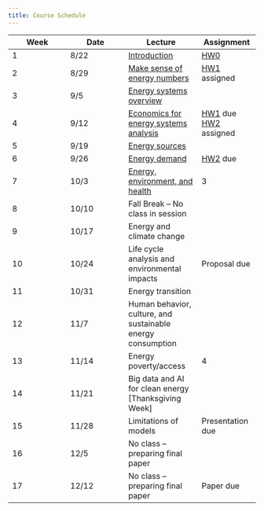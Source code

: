 ```yaml
---
title: Course Schedule
---
```


| Week | Date  | Lecture                                                              | Assignment                                                           |
|-----------------|-----------------|---------------------|-----------------|
| 1    | 8/22  | [Introduction](lectures/lecture1/index.qmd)                          | [HW0](homeworks/hw0.qmd)                                             |
| 2    | 8/29  | [Make sense of energy numbers](lectures/lecture2/index.qmd)          | [HW1](homeworks/hw1.qmd) assigned                                    |
| 3    | 9/5   | [Energy systems overview](lectures/lecture3/index.qmd)               |                                                                      |
| 4    | 9/12  | [Economics for energy systems analysis](lectures/lecture4/index.qmd) | [HW1](homeworks/hw1.qmd) due </br> [HW2](homeworks/hw2.qmd) assigned |
| 5    | 9/19  | [Energy sources](lectures/lecture5/index.qmd)                        |                                                                      |
| 6    | 9/26  | [Energy demand](lectures/lecture6/index.qmd)                         | [HW2](homeworks/hw2.qmd) due                                         |
| 7    | 10/3  | [Energy, environment, and health](lectures/lecture7/index.qmd)       | 3                                                                    |
| 8    | 10/10 | Fall Break -- No class in session                                    |                                                                      |
| 9    | 10/17 | Energy and climate change                                            |                                                                      |
| 10   | 10/24 | Life cycle analysis and environmental impacts                        | Proposal due                                                         |
| 11   | 10/31 | Energy transition                                                    |                                                                      |
| 12   | 11/7  | Human behavior, culture, and sustainable energy consumption          |                                                                      |
| 13   | 11/14 | Energy poverty/access                                                | 4                                                                    |
| 14   | 11/21 | Big data and AI for clean energy \[Thanksgiving Week\]               |                                                                      |
| 15   | 11/28 | Limitations of models                                                | Presentation due                                                     |
| 16   | 12/5  | No class -- preparing final paper                                    |                                                                      |
| 17   | 12/12 | No class -- preparing final paper                                    | Paper due                                                            |
